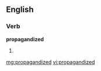 ==English==

===Verb===
'''propagandized'''

# {{past of|[[propagandize]]}}

[[mg:propagandized]]
[[vi:propagandized]]